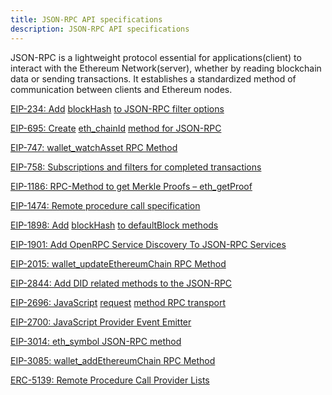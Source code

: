 ```yaml
---
title: JSON-RPC API specifications
description: JSON-RPC API specifications
---
```


JSON-RPC is a lightweight protocol essential for applications(client) to interact with the Ethereum Network(server), whether by reading blockchain data or sending transactions. It establishes a standardized method of communication between clients and Ethereum nodes.

[EIP-234: Add](https://eips.ethereum.org/EIPS/eip-234) [blockHash](https://eips.ethereum.org/EIPS/eip-234) [to JSON-RPC filter options](https://eips.ethereum.org/EIPS/eip-234)

[EIP-695: Create](https://eips.ethereum.org/EIPS/eip-695) [eth\_chainId](https://eips.ethereum.org/EIPS/eip-695) [method for JSON-RPC](https://eips.ethereum.org/EIPS/eip-695)

[EIP-747: wallet\_watchAsset RPC Method](https://eips.ethereum.org/EIPS/eip-747)

[EIP-758: Subscriptions and filters for completed transactions](https://eips.ethereum.org/EIPS/eip-758)

[EIP-1186: RPC-Method to get Merkle Proofs – eth\_getProof](https://eips.ethereum.org/EIPS/eip-1186)

[EIP-1474: Remote procedure call specification](https://eips.ethereum.org/EIPS/eip-1474)

[EIP-1898: Add](https://eips.ethereum.org/EIPS/eip-1898) [blockHash](https://eips.ethereum.org/EIPS/eip-1898) [to defaultBlock methods](https://eips.ethereum.org/EIPS/eip-1898)

[EIP-1901: Add OpenRPC Service Discovery To JSON-RPC Services](https://eips.ethereum.org/EIPS/eip-1901)

[EIP-2015: wallet\_updateEthereumChain RPC Method](https://eips.ethereum.org/EIPS/eip-2015)

[EIP-2844: Add DID related methods to the JSON-RPC](https://eips.ethereum.org/EIPS/eip-2844)

[EIP-2696: JavaScript](https://eips.ethereum.org/EIPS/eip-2696) [request](https://eips.ethereum.org/EIPS/eip-2696) [method RPC transport](https://eips.ethereum.org/EIPS/eip-2696)

[EIP-2700: JavaScript Provider Event Emitter](https://eips.ethereum.org/EIPS/eip-2700)

[EIP-3014: eth\_symbol JSON-RPC method](https://eips.ethereum.org/EIPS/eip-3014)

[EIP-3085: wallet\_addEthereumChain RPC Method](https://eips.ethereum.org/EIPS/eip-3085)

[ERC-5139: Remote Procedure Call Provider Lists](https://eips.ethereum.org/EIPS/eip-5139)
